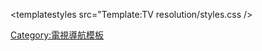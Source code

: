 <templatestyles src="Template:TV resolution/styles.css />{{Navbox
|name=TV resolution
|state=
|title=[[顯示解析度]]
|liststyle=text-align:center;
|list1padding = 0px;
|list1=
<table class="navbox-columns-table">
  <tr>
    <th class="navbox-group" rowspan="2">命名</th>
    <td rowspan="2" class="navbox-abovebelow">用途例子</td>
    <td rowspan="2" class="navbox-abovebelow">解析度（-{zh-hans:行;zh-hant:列}-）</td>
    <td colspan="2" class="navbox-abovebelow borderless">螢幕更新頻率（[[Hz]]）</td>
  </tr>  
  <tr>
    <td class="navbox-abovebelow">[[隔行扫描]]（場率）</td>
    <td class="navbox-abovebelow borderless">[[逐行扫描]]（[[幀率]]）</td>
  </tr>
  <tr>
    <th class="navbox-group">低；[[MPEG-2#Profiles_and_Levels|MP@LL]]<!-- MPEG-2 Main Profile at Low Level --></th>
    <td class="navbox-odd">[[LDTV]], [[VCD]]</td>
    <td class="navbox-odd">240; 288（[[SIF]]）</td>
    <td class="navbox-odd">&nbsp;</td>
    <td class="navbox-odd borderless" >[[240p|24]], [[240p|30]]; [[288p|25]]</td>
  </tr>
  <tr>
    <th class="navbox-group" rowspan="2">標準；MP@ML<!-- MPEG-2 Main Profile at Main Level --></td>
    <td rowspan="2">[[標準畫質電視|SDTV]], [[SVCD]], [[DVD]], [[DV]]</td>
    <td>480（[[NTSC制式|NTSC]], [[PAL制式|PAL-M]]）</td>
    <td>[[480i|60]]</td>
    <td class="borderless">[[480p|24, 30]]</td>
  </tr>
  <tr>
    <td>576（[[PAL制式|PAL]], [[SECAM制式|SECAM]]）</td>
    <td>[[576i|50]]</td>
    <td class="borderless">[[576p|25]]</td>
  </tr>
  <tr>
    <th class="navbox-group">增強型</td>
    <td class="navbox-odd">[[EDTV]]</td>
    <td class="navbox-odd">480; 576 </td>
    <td class="navbox-odd">&nbsp;</td>
    <td class="navbox-odd borderless">[[480p|60]]; [[576p|50]]</td>
  </tr>
  <tr>
    <th class="navbox-group" rowspan="2">高；MP@HL<!-- MPEG-2 Main Profile at High Level --></td>
    <td rowspan="2" style="border-right:2px solid #fdfdfd;">[[高清晰度電視|HDTV]], [[HD DVD]], [[藍光光碟|BD]], [[HDV]]</td>
    <td>720</td>
    <td></td>
    <td class="borderless">[[720p|24, 30, 60; 25, 50]]</td>
  </tr>
  <tr>
    <td>1080 </td>
    <td>[[1080i|50, 60]]</td>
    <td class="borderless">[[1080p|24, 30, 60; 25, 50]]</td>
  </tr>
  <tr class="nobottomborder">
    <th class="navbox-group">超高</td>
    <td class="navbox-odd">>[[超高畫質電視|UHDTV]]</td>
    <td class="navbox-odd">>2160, 4320</td>
    <td class="navbox-odd">>50,60</td>
    <td class="navbox-odd borderless">[[超高畫質電視|60, 120]]</td>
  </tr>
</table>

}}<noinclude>
{{documentation}}
{{collapsible option}}
[[Category:電視導航模板]]
</noinclude>